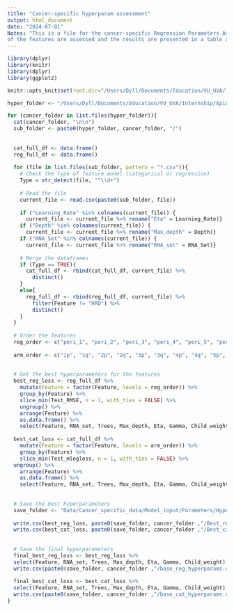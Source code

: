 ```yaml
---
title: "Cancer-specific hyperparam assessment"
output: html_document
date: "2024-07-01"
Notes: "This is a file for the cancer-specific Regression Parameters Assessment, where the parameters (rna sets, depth) 
of the features are assessed and the results are presented in a table and visualized."
---
```


```r
library(dplyr)
library(knitr)
library(dplyr)
library(ggplot2)
```


```r
knitr::opts_knit$set(root.dir="/Users/Dyll/Documents/Education/VU_UVA/Internship/Epigenetics/Janssen_Group-UMCUtrecht/Main_Project")
```


```r
hyper_folder <- "/Users/Dyll/Documents/Education/VU_UVA/Internship/Epigenetics/Janssen_Group-UMCUtrecht/Main_Project/Data/Cancer_specific_data/Model_output/Hyperparameters/"

for (cancer_folder in list.files(hyper_folder)){
  cat(cancer_folder, "\n\n")
  sub_folder <- paste0(hyper_folder, cancer_folder, "/")
  
  
  cat_full_df <- data.frame()
  reg_full_df <- data.frame()
  
  for (file in list.files(sub_folder, pattern = "*.csv")){
    # Check the type of feature model (categorical or regression)
    Type = str_detect(file, "^\\d+")
    
    # Read the file
    current_file <- read.csv(paste0(sub_folder, file))
    
    if ("Learning_Rate" %in% colnames(current_file)) {
      current_file <- current_file %>% rename("Eta" = Learning_Rate)}
    if ("Depth" %in% colnames(current_file)) {
      current_file <- current_file %>% rename("Max_depth" = Depth)}
    if ("RNA_Set" %in% colnames(current_file)) {
      current_file <- current_file %>% rename("RNA_set" = RNA_Set)}
    
    # Merge the dataframes
    if (Type == TRUE){
      cat_full_df <- rbind(cat_full_df, current_file) %>% 
        distinct()
    }
    else{
      reg_full_df <- rbind(reg_full_df, current_file) %>% 
        filter(Feature != "HRD") %>% 
        distinct()
    }
  }
  
  # Order the features
  reg_order <- c("peri_1", "peri_2", "peri_3", "peri_4", "peri_5", "peri_7", "peri_8", "peri_9", "peri_10", "peri_16_1", "peri_16_2", "peri_17", "peri_20", "peri_22_3", "ai1", "loh_hrd", "lst1")
  
  arm_order <- c("1p", "1q", "2p", "2q", "3p", "3q", "4p", "4q", "5p", "5q", "6p", "6q", "7p", "7q", "8p", "8q", "9p", "9q", "10p", "10q", "11p", "11q", "12p", "12q", "13q", "14q", "15q", "16p", "16q", "17p", "17q", "18p", "18q", "19p", "19q", "20p", "20q", "21q", "22q")
  
  
  # Get the best hyperparameters for the features
  best_reg_loss <- reg_full_df %>% 
    mutate(Feature = factor(Feature, levels = reg_order)) %>%
    group_by(Feature) %>% 
    slice_min(Test_RMSE, n = 1, with_ties = FALSE) %>%
    ungroup() %>%
    arrange(Feature) %>% 
    as.data.frame() %>% 
    select(Feature, RNA_set, Trees, Max_depth, Eta, Gamma, Child_weight, everything())
  
  best_cat_loss <- cat_full_df %>%
    mutate(Feature = factor(Feature, levels = arm_order)) %>%
    group_by(Feature) %>% 
    slice_min(Test_mlogloss, n = 1, with_ties = FALSE) %>%
  ungroup() %>%
    arrange(Feature) %>% 
    as.data.frame() %>% 
    select(Feature, RNA_set, Trees, Max_depth, Eta, Gamma, Child_weight, everything())
  
  
  # Save the best hyperparameters
  save_folder <- "Data/Cancer_specific_data/Model_input/Parameters/Hyperparameters/"
  
  write.csv(best_reg_loss, paste0(save_folder, cancer_folder ,"/Best_reg_loss.csv"), row.names = FALSE)
  write.csv(best_cat_loss, paste0(save_folder, cancer_folder ,"/Best_cat_loss.csv"), row.names = FALSE)
  
  
  # Save the final hyperparameters
  final_best_reg_loss <- best_reg_loss %>% 
  select(Feature, RNA_set, Trees, Max_depth, Eta, Gamma, Child_weight) %>% 
  write.csv(paste0(save_folder, cancer_folder ,"/base_reg_hyperparams.csv"), row.names = FALSE)
  
  final_best_cat_loss <- best_cat_loss %>% 
  select(Feature, RNA_set, Trees, Max_depth, Eta, Gamma, Child_weight) %>% 
  write.csv(paste0(save_folder, cancer_folder ,"/base_cat_hyperparams.csv"), row.names = FALSE)
}
```
